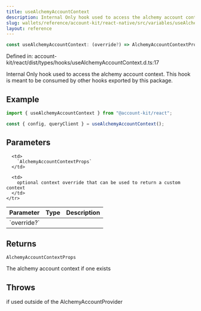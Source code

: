 ```yaml
---
title: useAlchemyAccountContext
description: Internal Only hook used to access the alchemy account context. This hook is meant to be consumed by other hooks exported by this package.
slug: wallets/reference/account-kit/react-native/src/variables/useAlchemyAccountContext
layout: reference
---
```


```ts
const useAlchemyAccountContext: (override?) => AlchemyAccountContextProps;
```

Defined in: account-kit/react/dist/types/hooks/useAlchemyAccountContext.d.ts:17

Internal Only hook used to access the alchemy account context.
This hook is meant to be consumed by other hooks exported by this package.

## Example

```ts twoslash
import { useAlchemyAccountContext } from "@account-kit/react";

const { config, queryClient } = useAlchemyAccountContext();
```

## Parameters

<table>
  <thead>
    <tr>
      <th align="left">Parameter</th>
      <th align="left">Type</th>
      <th align="left">Description</th>
    </tr>
  </thead>

  <tbody>
    <tr>
      <td>
        `override?`
      </td>

      <td>
        `AlchemyAccountContextProps`
      </td>

      <td>
        optional context override that can be used to return a custom context
      </td>
    </tr>

  </tbody>
</table>

## Returns

`AlchemyAccountContextProps`

The alchemy account context if one exists

## Throws

if used outside of the AlchemyAccountProvider
